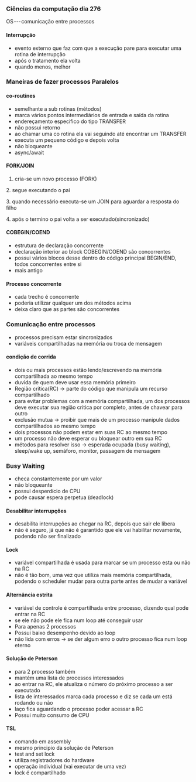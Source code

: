 




### Ciências da computação dia 276

OS --- comunicação entre processos

#### Interrupção

-   evento externo que faz com que a execução pare para executar uma
    rotina de interrupção
-   após o tratamento ela volta
-   quando menos, melhor








### Maneiras de fazer processos Paralelos

#### co-routines

-   semelhante a sub rotinas (métodos)
-   marca vários pontos intermediários de entrada e saída da rotina
-   endereçamento especifico do tipo TRANSFER
-   não possui retorno
-   ao chamar uma co rotina ela vai seguindo até encontrar um TRANSFER
-   executa um pequeno código e depois volta
-   não bloqueante
-   async/await

#### FORK/JOIN

1.  cria-se um novo processo (FORK)

2\. segue executando o pai

3\. quando necessário executa-se um JOIN para aguardar a resposta do
filho

4\. após o termino o pai volta a ser executado(sincronizado)

#### COBEGIN/COEND

-   estrutura de declaração concorrente
-   declaração interior ao block COBEGIN/COEND são concorrentes
-   possui vários blocos desse dentro do código principal BEGIN/END,
    todos concorrentes entre si
-   mais antigo

#### Processo concorrente

-   cada trecho é concorrente
-   poderia utilizar qualquer um dos métodos acima
-   deixa claro que as partes são concorrentes

### Comunicação entre processos

-   processos precisam estar sincronizados
-   variáveis compartilhadas na memória ou troca de mensagem

#### condição de corrida

-   dois ou mais processos estão lendo/escrevendo na memória
    compartilhada ao mesmo tempo
-   duvida de quem deve usar essa memória primeiro
-   Região critica(RC) → parte do código que manipula um recurso
    compartilhado
-   para evitar problemas com a memória compartilhada, um dos processos
    deve executar sua região critica por completo, antes de chavear para
    outro
-   exclusão mutua → proibir que mais de um processo manipule dados
    compartilhados ao mesmo tempo
-   dois processos não podem estar em suas RC ao mesmo tempo
-   um processo não deve esperar ou bloquear outro em sua RC
-   métodos para resolver isso → esperada ocupada (busy waiting),
    sleep/wake up, semáforo, monitor, passagem de mensagem

### Busy Waiting

-   checa constantemente por um valor
-   não bloqueante
-   possui desperdício de CPU
-   pode causar espera perpetua (deadlock)

#### Desabilitar interrupções

-   desabilita interrupções ao chegar na RC, depois que sair ele libera
-   não é seguro, já que não é garantido que ele vai habilitar
    novamente, podendo não ser finalizado

#### Lock

-   variável compartilhada é usada para marcar se um processo esta ou
    não na RC
-   não é tão bom, uma vez que utiliza mais memória compartilhada,
    podendo o scheduler mudar para outra parte antes de mudar a variável

#### Alternância estrita

-   variável de controle é compartilhada entre processo, dizendo qual
    pode entrar na RC
-   se ele não pode ele fica num loop até conseguir usar
-   Para apenas 2 processos
-   Possui baixo desempenho devido ao loop
-   não lida com erros → se der algum erro o outro processo fica num
    loop eterno

#### Solução de Peterson

-   para 2 processo também
-   mantém uma lista de processos interessados
-   ao entrar na RC, ele atualiza o número do próximo processo a ser
    executado
-   lista de interessados marca cada processo e diz se cada um está
    rodando ou não
-   laço fica aguardando o processo poder acessar a RC
-   Possui muito consumo de CPU

#### TSL

-   comando em assembly
-   mesmo principio da solução de Peterson
-   test and set lock
-   utiliza registradores do hardware
-   operação individual (vai executar de uma vez)
-   lock é compartilhado


